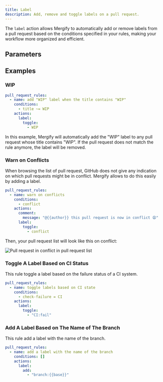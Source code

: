 ```yaml
---
title: Label
description: Add, remove and toggle labels on a pull request.
---
```



The `label` action allows Mergify to automatically add or remove labels from a
pull request based on the conditions specified in your rules, making your
workflow more organized and efficient.

## Parameters

<ActionOptionsTable action="label" />

## Examples

### WIP

```yaml
pull_request_rules:
  - name: add "WIP" label when the title contains "WIP"
    conditions:
      - title ~= WIP
    actions:
      label:
        toggle:
          - WIP
```

In this example, Mergify will automatically add the "WIP" label to any pull
request whose title contains "WIP". If the pull request does not match the
rule anymore, the label will be removed.

### Warn on Conflicts

When browsing the list of pull request, GitHub does not give any indication on
which pull requests might be in conflict. Mergify allows to do this easily by
adding a label.

```yaml
pull_request_rules:
  - name: warn on conflicts
    conditions:
      - conflict
    actions:
      comment:
        message: "@{{author}} this pull request is now in conflict 😩"
      label:
        toggle:
          - conflict
```

Then, your pull request list will look like this on conflict:

<Image src={prConflictScreenshot} alt="Pull request in conflict in pull request list" />

### Toggle A Label Based on CI Status

This rule toggle a label based on the failure status of a CI system.

```yaml
pull_request_rules:
  - name: toggle labels based on CI state
    conditions:
      - check-failure = CI
    actions:
      label:
        toggle:
          - "CI:fail"
```

### Add A Label Based on The Name of The Branch

This rule add a label with the name of the branch.

```yaml
pull_request_rules:
  - name: add a label with the name of the branch
    conditions: []
    actions:
      label:
        add:
          - "branch:{{base}}"
```
